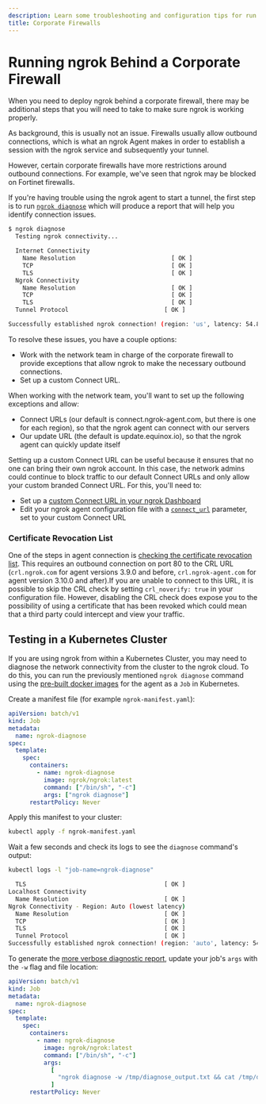 ```yaml
---
description: Learn some troubleshooting and configuration tips for run ngrok behind a corporate firewall.
title: Corporate Firewalls
---
```

# Running ngrok Behind a Corporate Firewall

When you need to deploy ngrok behind a corporate firewall, there may be additional steps that you will need to take to make sure ngrok is working properly.

As background, this is usually not an issue. Firewalls usually allow outbound connections, which is what an ngrok Agent makes in order to establish a session with the ngrok service and subsequently your tunnel.

However, certain corporate firewalls have more restrictions around outbound connections. For example, we've seen that ngrok may be blocked on Fortinet firewalls.

If you're having trouble using the ngrok agent to start a tunnel, the first step is to run [`ngrok diagnose`](/agent/diagnose) which will produce a report that will help you identify connection issues.

```bash
$ ngrok diagnose
  Testing ngrok connectivity...

  Internet Connectivity
    Name Resolution                           [ OK ]
    TCP                                       [ OK ]
    TLS                                       [ OK ]
  Ngrok Connectivity
    Name Resolution                           [ OK ]
    TCP                                       [ OK ]
    TLS                                       [ OK ]
  Tunnel Protocol                           [ OK ]

Successfully established ngrok connection! (region: 'us', latency: 54.895145ms)
```

To resolve these issues, you have a couple options:

- Work with the network team in charge of the corporate firewall to provide exceptions that allow ngrok to make the necessary outbound connections.
- Set up a custom Connect URL.

When working with the network team, you'll want to set up the following exceptions and allow:

- Connect URLs (our default is connect.ngrok-agent.com, but there is one for each region), so that the ngrok agent can connect with our servers
- Our update URL (the default is update.equinox.io), so that the ngrok agent can quickly update itself

Setting up a custom Connect URL can be useful because it ensures that no one can bring their own ngrok account. In this case, the network admins could continue to block traffic to our default Connect URLs and only allow your custom branded Connect URL. For this, you'll need to:

- Set up a [custom Connect URL in your ngrok Dashboard](https://dashboard.ngrok.com/tunnels/ingress)
- Edit your ngrok agent configuration file with a [`connect_url`](/agent/config/v3/#connect_url) parameter, set to your custom Connect URL

### Certificate Revocation List

One of the steps in agent connection is [checking the certificate revocation list](/agent/#tls-verification). This requires an outbound connection on port 80 to the CRL URL (`crl.ngrok.com` for agent versions 3.9.0 and before, `crl.ngrok-agent.com` for agent version 3.10.0 and after).If you are unable to connect to this URL, it is possible to skip the CRL check by setting `crl_noverify: true` in your configuration file. However, disabling the CRL check does expose you to the possibility of using a certificate that has been revoked which could mean that a third party could intercept and view your traffic.

## Testing in a Kubernetes Cluster

If you are using ngrok from within a Kubernetes Cluster, you may need to diagnose the network connectivity from the cluster to the ngrok cloud. To do this, you can run the previously mentioned `ngrok diagnose` command using the [pre-built docker images](https://hub.docker.com/r/ngrok/ngrok) for the agent as a `Job` in Kubernetes.

Create a manifest file (for example `ngrok-manifest.yaml`):

```yaml
apiVersion: batch/v1
kind: Job
metadata:
  name: ngrok-diagnose
spec:
  template:
    spec:
      containers:
        - name: ngrok-diagnose
          image: ngrok/ngrok:latest
          command: ["/bin/sh", "-c"]
          args: ["ngrok diagnose"]
      restartPolicy: Never
```

Apply this manifest to your cluster:

```bash
kubectl apply -f ngrok-manifest.yaml
```

Wait a few seconds and check its logs to see the `diagnose` command's output:

```bash
kubectl logs -l "job-name=ngrok-diagnose"
```

```bash
  TLS                                       [ OK ]
Localhost Connectivity
  Name Resolution                           [ OK ]
Ngrok Connectivity - Region: Auto (lowest latency)
  Name Resolution                           [ OK ]
  TCP                                       [ OK ]
  TLS                                       [ OK ]
  Tunnel Protocol                           [ OK ]
Successfully established ngrok connection! (region: 'auto', latency: 54.895145ms)
```

To generate the [more verbose diagnostic report](/agent/cli/#flags-11), update your job's `args` with the `-w` flag and file location:

```yaml
apiVersion: batch/v1
kind: Job
metadata:
  name: ngrok-diagnose
spec:
  template:
    spec:
      containers:
        - name: ngrok-diagnose
          image: ngrok/ngrok:latest
          command: ["/bin/sh", "-c"]
          args:
            [
              "ngrok diagnose -w /tmp/diagnose_output.txt && cat /tmp/diagnose_output.txt",
            ]
      restartPolicy: Never
```
